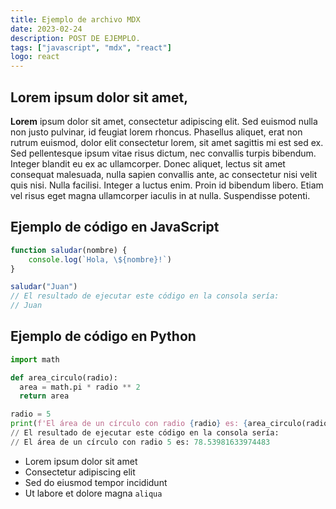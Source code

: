 ```yaml
---
title: Ejemplo de archivo MDX
date: 2023-02-24
description: POST DE EJEMPLO.
tags: ["javascript", "mdx", "react"]
logo: react
---
```


## Lorem ipsum dolor sit amet,

**Lorem** ipsum dolor sit amet, consectetur adipiscing elit. Sed euismod nulla non justo pulvinar, id feugiat lorem rhoncus. Phasellus aliquet, erat non rutrum euismod, dolor elit consectetur lorem, sit amet sagittis mi est sed ex. Sed pellentesque ipsum vitae risus dictum, nec convallis turpis bibendum. Integer blandit eu ex ac ullamcorper. Donec aliquet, lectus sit amet consequat malesuada, nulla sapien convallis ante, ac consectetur nisi velit quis nisi. Nulla facilisi. Integer a luctus enim. Proin id bibendum libero. Etiam vel risus eget magna ullamcorper iaculis in at nulla. Suspendisse potenti.

## Ejemplo de código en JavaScript

```javascript
function saludar(nombre) {
	console.log(`Hola, \${nombre}!`)
}

saludar("Juan")
// El resultado de ejecutar este código en la consola sería:
// Juan
```

## Ejemplo de código en Python

```python
import math

def area_circulo(radio):
  area = math.pi * radio ** 2
  return area

radio = 5
print(f'El área de un círculo con radio {radio} es: {area_circulo(radio)}')
// El resultado de ejecutar este código en la consola sería:
// El área de un círculo con radio 5 es: 78.53981633974483
```

- Lorem ipsum dolor sit amet
- Consectetur adipiscing elit
- Sed do eiusmod tempor incididunt
- Ut labore et dolore magna `aliqua`
